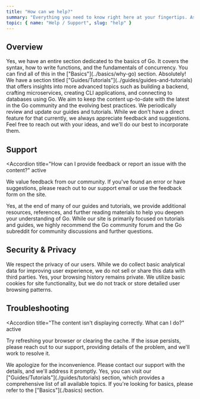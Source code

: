```yaml
---
title: "How can we help?"
summary: "Everything you need to know right here at your fingertips. Ask questions, browse around for answers, or submit your feature requests."
topic: { name: "Help / Support", slug: "help" }
---
```


## Overview

<Accordion title="Is there a basic introduction to Go?" active>
  Yes, we have an entire section dedicated to the basics of Go. It covers the
  syntax, how to write functions, and the fundamentals of concurrency. You can
  find all of this in the ["Basics"](../basics/why-go) section.
</Accordion>

<Accordion title="Do you offer guides or tutorials on more advanced Go topics?">
  Absolutely! We have a section titled
  ["Guides/Tutorials"](../guides/guides-and-tutorials) that offers insights into
  more advanced topics such as building a backend, crafting microservices,
  creating CLI applications, and connecting to databases using Go.
</Accordion>

<Accordion title="How frequently is the content updated?">
  We aim to keep the content up-to-date with the latest in the Go community and
  the evolving best practices. We periodically review and update our guides and
  tutorials.
</Accordion>

<Accordion title="Can I request a specific tutorial or guide?">
  While we don't have a direct feature for that currently, we always appreciate
  feedback and suggestions. Feel free to reach out with your ideas, and we'll do
  our best to incorporate them.
</Accordion>

## Support

<Accordion
  title="How can I provide feedback or report an issue with the content?"
  active
>
  We value feedback from our community. If you've found an error or have
  suggestions, please reach out to our support email or use the feedback form on
  the site.
</Accordion>

<Accordion title="Do you offer any resources or references for further reading?">
  Yes, at the end of many of our guides and tutorials, we provide additional
  resources, references, and further reading materials to help you deepen your
  understanding of Go.
</Accordion>

<Accordion title="Is there a community or forum for discussing Go topics and questions?">
  While our site is primarily focused on tutorials and guides, we highly
  recommend the Go community forum and the Go subreddit for community
  discussions and further questions.
</Accordion>

## Security & Privacy

<Accordion title="How do you handle user data?" active>
  We respect the privacy of our users. While we do collect basic analytical data
  for improving user experience, we do not sell or share this data with third
  parties.
</Accordion>

<Accordion title="Is my browsing history on the site kept private?">
  Yes, your browsing history remains private. We utilize basic cookies for site
  functionality, but we do not track or store detailed user browsing patterns.
</Accordion>

## Troubleshooting

<Accordion
  title="The content isn't displaying correctly. What can I do?"
  active
>
  Try refreshing your browser or clearing the cache. If the issue persists,
  please reach out to our support, providing details of the problem, and we'll
  work to resolve it.
</Accordion>

<Accordion title="I found a broken link or missing resource. How can I report it?">
  We apologize for the inconvenience. Please contact our support with the
  details, and we'll address it promptly.
</Accordion>

<Accordion title="Do you have a list of all tutorials and guides available?">
  Yes, you can visit our ["Guides/Tutorials"](./guides/tutorials) section, which
  provides a comprehensive list of all available topics. If you're looking for
  basics, please refer to the ["Basics"](./basics) section.
</Accordion>
